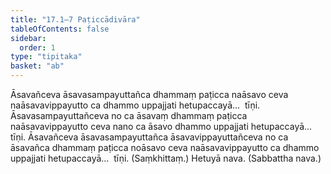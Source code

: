 ```yaml
---
title: "17.1–7 Paṭiccādivāra"
tableOfContents: false
sidebar:
  order: 1
type: "tipitaka"
basket: "ab"
---
```



<DynamicBreadcrumb />

<Division number="20">

<Paragraph number="68">
Āsavañceva āsavasampayuttañca dhammaṃ paṭicca naāsavo ceva naāsavavippayutto ca dhammo uppajjati hetupaccayā…  tīṇi.
</Paragraph>

<Paragraph number="69">
Āsavasampayuttañceva no ca āsavaṃ dhammaṃ paṭicca naāsavavippayutto ceva nano ca āsavo dhammo uppajjati hetupaccayā…  tīṇi.
</Paragraph>

<Paragraph number="70">
Āsavañceva āsavasampayuttañca āsavavippayuttañceva no ca āsavañca dhammaṃ paṭicca noāsavo ceva naāsavavippayutto ca dhammo uppajjati hetupaccayā…  tīṇi. (Saṃkhittaṃ.)
</Paragraph>

<Paragraph number="71">
Hetuyā nava. (Sabbattha nava.)
</Paragraph>
</Division>